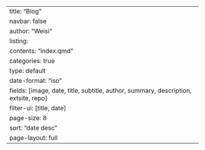---
title: "Blog"
navbar: false
author: "Weisi"
listing:
  contents: "index.qmd"
  categories: true
  type: default
  date-format: "iso"
  fields: [image, date, title, subtitle, author, summary, description, extsite, repo]
  filter-ui: [title, date]
  page-size: 8
  sort: "date desc"
page-layout: full
---